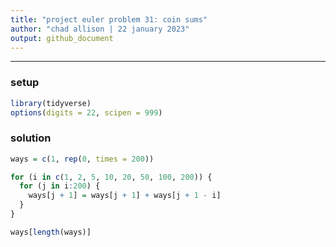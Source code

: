 ---
title: "project euler problem 31: coin sums"
author: "chad allison | 22 january 2023"
output: github_document
---

___

### setup

```{r message = F, warning = F}
library(tidyverse)
options(digits = 22, scipen = 999)
```

### solution

```{r}
ways = c(1, rep(0, times = 200))

for (i in c(1, 2, 5, 10, 20, 50, 100, 200)) {
  for (j in i:200) {
    ways[j + 1] = ways[j + 1] + ways[j + 1 - i]
  }
}

ways[length(ways)]
```







































































